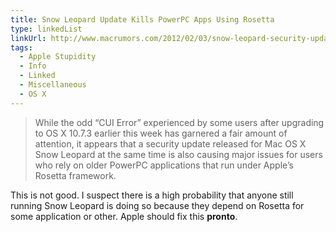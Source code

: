 ```yaml
---
title: Snow Leopard Update Kills PowerPC Apps Using Rosetta
type: linkedList
linkUrl: http://www.macrumors.com/2012/02/03/snow-leopard-security-update-kills-powerpc-apps-using-rosetta/
tags:
  - Apple Stupidity
  - Info
  - Linked
  - Miscellaneous
  - OS X
---
```


> While the odd “CUI Error” experienced by some users after upgrading to OS X 10.7.3 earlier this week has garnered a fair amount of attention, it appears that a security update released for Mac OS X Snow Leopard at the same time is also causing major issues for users who rely on older PowerPC applications that run under Apple’s Rosetta framework.

This is not good. I suspect there is a high probability that anyone still running Snow Leopard is doing so because they depend on Rosetta for some application or other. Apple should fix this **pronto**.
